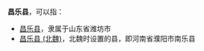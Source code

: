 '''昌乐县'''，可以指：
*[[昌乐县|昌乐县]]，隶属于山东省潍坊市
*[[昌乐县_(北魏)|昌乐县 (北魏)]]，北魏时设置的县，即河南省濮阳市南乐县

{{Disambig|C|Cat=三字中国县名消歧义}}